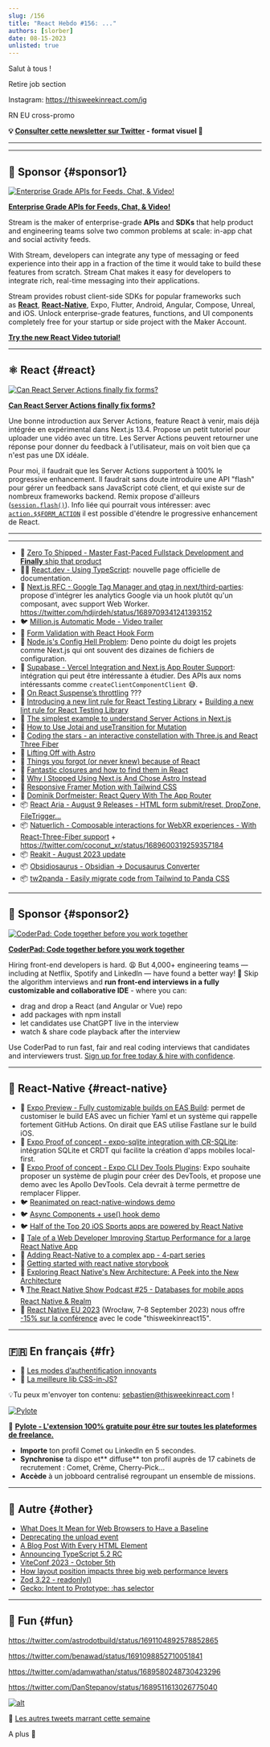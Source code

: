 ```yaml
---
slug: /156
title: "React Hebdo #156: ..."
authors: [slorber]
date: 08-15-2023
unlisted: true
---
```


Salut à tous !

Retire job section

Instagram: https://thisweekinreact.com/ig

RN EU cross-promo

<Todo />

<!-- truncate -->

**💡 [Consulter cette newsletter sur Twitter](https://slo.im/thread) - format visuel 🎨**

---


<Support />

---

## 💸 Sponsor {#sponsor1}

[![Enterprise Grade APIs for Feeds, Chat, & Video!](/emails/issues/153/stream.jpg)](https://getstream.io/video/voice-calling/?utm_source=thisweekinreact&utm_medium=sponsorship&utm_content=&utm_campaign=thisweekinreact_July2023_video_klmh22)

[**Enterprise Grade APIs for Feeds, Chat, & Video!**](https://getstream.io/video/docs/react/?utm_source=thisweekinreact&utm_medium=sponsorship&utm_content=&utm_campaign=thisweekinreact_July2023_video_klmh22)

Stream is the maker of enterprise-grade **APIs** and **SDKs** that help product and engineering teams solve two common problems at scale: in-app chat and social activity feeds.

With Stream, developers can integrate any type of messaging or feed experience into their app in a fraction of the time it would take to build these features from scratch. Stream Chat makes it easy for developers to integrate rich, real-time messaging into their applications.

Stream provides robust client-side SDKs for popular frameworks such as [**React**](https://getstream.io/chat/sdk/react/?utm_source=thisweekinreact&utm_medium=sponsorship&utm_content=&utm_campaign=thisweekinreact_July2023_video_klmh22), [**React-Native**](https://getstream.io/chat/sdk/react-native/?utm_source=thisweekinreact&utm_medium=sponsorship&utm_content=&utm_campaign=thisweekinreact_July2023_video_klmh22), Expo, Flutter, Android, Angular, Compose, Unreal, and iOS.
Unlock enterprise-grade features, functions, and UI components completely free for your startup or side project with the Maker Account.

[**Try the new React Video tutorial!**](https://getstream.io/video/docs/react/?utm_source=thisweekinreact&utm_medium=sponsorship&utm_content=&utm_campaign=thisweekinreact_July2023_video_klmh22)

---

## ⚛️ React {#react}

[![Can React Server Actions finally fix forms?](/emails/issues/156/serveractions.jpg)](https://www.mux.com/blog/what-are-react-server-actions)

[**Can React Server Actions finally fix forms?**](https://www.mux.com/blog/what-are-react-server-actions)

Une bonne introduction aux Server Actions, feature React à venir, mais déjà intégrée en expérimental dans Next.js 13.4. Propose un petit tutoriel pour uploader une vidéo avec un titre. Les Server Actions peuvent retourner une réponse pour donner du feedback à l'utilisateur, mais on voit bien que ça n'est pas une DX idéale.

Pour moi, il faudrait que les Server Actions supportent à 100% le progressive enhancement. Il faudrait sans doute introduire une API "flash" pour gérer un feedback sans JavaScript coté client, et qui existe sur de nombreux frameworks backend. Remix propose d'ailleurs ([`session.flash()`](https://remix.run/docs/en/main/utils/sessions#sessionflashkey-value)). Info liée qui pourrait vous intéresser: avec [`action.$$FORM_ACTION`](https://twitter.com/sebastienlorber/status/1689921046856474625) il est possible d'étendre le progressive enhancement de React.

---

---

- 💸 [Zero To Shipped - Master Fast-Paced Fullstack Development and **Finally** ship that product](https://www.zerotoshipped.com/)
- 🧑‍🎓 [React.dev - Using TypeScript](https://react.dev/learn/typescript): nouvelle page officielle de documentation.
- 💬 [Next.js RFC - Google Tag Manager and gtag in next/third-parties](https://github.com/vercel/next.js/discussions/53868): propose d'intégrer les analytics Google via un hook plutôt qu'un composant, avec support Web Worker. https://twitter.com/hdjirdeh/status/1689709341241393152
- 🐦 [Million.js Automatic Mode - Video trailer](https://twitter.com/aidenybai/status/1689773623827943424)
- 📜 [Form Validation with React Hook Form](https://claritydev.net/blog/form-validation-react-hook-form)
- 📜 [Node.js's Config Hell Problem](https://deno.com/blog/node-config-hell): Deno pointe du doigt les projets comme Next.js qui ont souvent des dizaines de fichiers de configuration.
- 📜 [Supabase - Vercel Integration and Next.js App Router Support](https://supabase.com/blog/using-supabase-with-vercel): intégration qui peut être intéressante à étudier. Des APIs aux noms intéressants comme `createClientComponentClient` 😅.
- 📜 [On React Suspense’s throttling](https://andreigatej.dev/blog/on-react-suspense-throttling/) ???
- 📜 [Introducing a new lint rule for React Testing Library](https://blog.testdouble.com/posts/2023-07-31-a-new-rtl-lint-rule/) + [Building a new lint rule for React Testing Library](https://blog.testdouble.com/posts/2023-08-01-building-a-new-lint-rule-for-rtl/)
- 📜 [The simplest example to understand Server Actions in Next.js](https://scastiel.dev/simplest-example-server-actions-nextjs)
- 📜 [How to Use Jotai and useTransition for Mutation](https://blog.axlight.com/posts/how-to-use-jotai-and-use-transition-for-mutation/)
- 📜 [Coding the stars - an interactive constellation with Three.js and React Three Fiber](https://supabase.com/blog/interactive-constellation-threejs-react-three-fiber)
- 📜 [Lifting Off with Astro](https://remotesynthesis.com/blog/lifting-off-with-astro/)
- 📜 [Things you forgot (or never knew) because of React](https://joshcollinsworth.com/blog/antiquated-react)
- 📜 [Fantastic closures and how to find them in React](https://www.developerway.com/posts/fantastic-closures)
- 🎥 [Why I Stopped Using Next.js And Chose Astro Instead](https://www.youtube.com/watch?v=BoeZqPaYw9s)
- 🎥 [Responsive Framer Motion with Tailwind CSS](https://www.youtube.com/watch?v=xSuxsfn13xg)
- 🎥 [Dominik Dorfmeister: React Query With The App Router](https://www.youtube.com/watch?v=R4NHXrvwZWA)
- 📦 [React Aria - August 9 Releases - HTML form submit/reset, DropZone, FileTrigger...](https://react-spectrum.adobe.com/releases/2023-08-09.html)
- 📦 [Natuerlich - Composable interactions for WebXR experiences - With React-Three-Fiber support](https://github.com/coconut-xr/natuerlich) + https://twitter.com/coconut_xr/status/1689600319259357184
- 📦 [Reakit - August 2023 update](https://newsletter.ariakit.org/p/all-things)
- 📦 [Obsidiosaurus - Obsidian -> Docusaurus Converter](https://github.com/CIMSTA/obsidiosaurus)
- 📦 [tw2panda - Easily migrate code from Tailwind to Panda CSS](https://github.com/astahmer/tw2panda)

<SubscribeFormEmbed placement="middle" />

---

## 💸 Sponsor {#sponsor2}

[![CoderPad: Code together before you work together](/emails/issues/154/coderpad.png)](https://coderpad.io/?utm_medium=3pmedia&utm_source=ThisWeekInReact&utm_campaign=23-Q3-3PMedia-ThisWeekInReact-ACQ-All-Global-Newsletter)

[**CoderPad: Code together before you work together**](https://coderpad.io/?utm_medium=3pmedia&utm_source=ThisWeekInReact&utm_campaign=23-Q3-3PMedia-ThisWeekInReact-ACQ-All-Global-Newsletter)

Hiring front-end developers is hard. 😩 But 4,000+ engineering teams — including at Netflix, Spotify and LinkedIn — have found a better way! 🤠 Skip the algorithm interviews and **run front-end interviews in a fully customizable and collaborative IDE** - where you can:

- drag and drop a React (and Angular or Vue) repo
- add packages with npm install
- let candidates use ChatGPT live in the interview
- watch & share code playback after the interview

Use CoderPad to run fast, fair and real coding interviews that candidates and interviewers trust. [Sign up for free today & hire with confidence](https://coderpad.io/?utm_medium=3pmedia&utm_source=ThisWeekInReact&utm_campaign=23-Q3-3PMedia-ThisWeekInReact-ACQ-All-Global-Newsletter).

---

## 📱 React-Native {#react-native}

- 👀 [Expo Preview - Fully customizable builds on EAS Build](https://expo.dev/changelog/2023/08-10-custom-builds): permet de customiser le build EAS avec un fichier Yaml et un système qui rappelle fortement GitHub Actions. On dirait que EAS utilise Fastlane sur le build iOS.
- 👀 [Expo Proof of concept - expo-sqlite integration with CR-SQLite](https://expo.dev/changelog/2023/08-10-cr-sqlite): intégration SQLite et CRDT qui facilite la création d'apps mobiles local-first.
- 👀 [Expo Proof of concept - Expo CLI Dev Tools Plugins](https://expo.dev/changelog/2023/08-10-dev-tools-plugins): Expo souhaite proposer un système de plugin pour créer des DevTools, et propose une demo avec les Apollo DevTools. Cela devrait à terme permettre de remplacer Flipper.
- 🐦 [Reanimated on react-native-windows demo](https://twitter.com/piaskowyk/status/1689982162886430721)
- 🐦 [Async Components + use() hook demo](https://twitter.com/SzymonRybczak/status/1691037156712599552)
- 🐦 [Half of the Top 20 iOS Sports apps are powered by React Native](https://twitter.com/Baconbrix/status/1690805340290301954)
- 📜 [Tale of a Web Developer Improving Startup Performance for a large React Native App](https://medium.com/engineering-udaan/reacting-to-change-tale-of-a-web-developer-improving-startup-performance-for-a-large-react-native-854f8a4850fd)
- 📜 [Adding React-Native to a complex app - 4-part series](https://www.nearform.com/blog/adding-react-native-to-a-complex-app-part-1-planning/)
- 📜 [Getting started with react native storybook](https://dev.to/dannyhw/getting-started-with-react-native-storybook-96c)
- 📜 [Exploring React Native's New Architecture: A Peek into the New Architecture](https://blog.devvivek.tech/exploring-react-natives-new-architecture-a-peek-into-the-new-architecture)
- 🎙️ [The React Native Show Podcast #25 - Databases for mobile apps React Native & Realm](https://www.callstack.com/podcasts/databases-for-mobile-apps-react-native-realm)
- 👥 [React Native EU 2023](https://www.react-native.eu/) (Wrocław, 7–8 September 2023) nous offre [-15% sur la conférence](https://ti.to/react-native-eu/2023/discount/thisweekinreact15) avec le code "thisweekinreact15".

---

## 🇫🇷 En français {#fr}

- 📜 [Les modes d’authentification innovants](https://www.bam.tech/article/modes-authentification-innovants)
- 🧵 [La meilleure lib CSS-in-JS?](https://twitter.com/melvynxdev/status/1689902731551707136)

<Todo />

💡Tu peux m'envoyer ton contenu: [sebastien@thisweekinreact.com](mailto:sebastien@thisweekinreact.com?subject=Contenu%20en%20fran%C3%A7ais) !

[![Pylote](/emails/issues/149/pylote.jpg)](https://pylote.io/?utm_source=newsletter&utm_medium=insert&utm_campaign=sebastienl)

💸 **[Pylote - L'extension 100% gratuite pour être sur toutes les plateformes de freelance.](https://pylote.io/?utm_source=newsletter&utm_medium=insert&utm_campaign=sebastienl)**

- **Importe** ton profil Comet ou LinkedIn en 5 secondes.
- **Synchronise** ta dispo et** diffuse** ton profil auprès de 17 cabinets de recrutement : Comet, Crème, Cherry-Pick...
- **Accède** à un jobboard centralisé regroupant un ensemble de missions.

---

## 🔀 Autre {#other}

- [What Does It Mean for Web Browsers to Have a Baseline](https://thenewstack.io/what-does-it-mean-for-web-browsers-to-have-a-baseline/)
- [Deprecating the unload event](https://developer.chrome.com/blog/deprecating-unload/)
- [A Blog Post With Every HTML Element](https://www.patrickweaver.net/blog/a-blog-post-with-every-html-element/)
- [Announcing TypeScript 5.2 RC](https://devblogs.microsoft.com/typescript/announcing-typescript-5-2-rc/)
- [ViteConf 2023 - October 5th](https://viteconf.org/23/)
- [How layout position impacts three big web performance levers](https://performance.shopify.com/blogs/blog/how-layout-position-impacts-three-big-web-performance-levers)
- [Zod 3.22 - readonly()](https://twitter.com/colinhacks/status/1691172205516984322)
- [Gecko: Intent to Prototype: :has selector](https://twitter.com/intenttoship/status/1690045325539520523)

---

## 🤭 Fun {#fun}

https://twitter.com/astrodotbuild/status/1691104892578852865

https://twitter.com/benawad/status/1691098852710051841

https://twitter.com/adamwathan/status/1689580248730423296

https://twitter.com/DanStepanov/status/1689511613026775040

[![alt](/emails/issues/122/meme.jpg)](https://twitter.com/TODOTODOTODOTODOTODOTODOTODOTODOTODOTODO)

🤣 [Les autres tweets marrant cette semaine](https://twitter.com/TODOTODOTODOTODOTODOTODOTODOTODOTODOTODO)

A plus 👋

